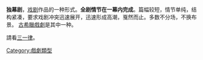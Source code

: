 '''独幕剧'''，[[戏剧|戏剧]]作品的一种形式。'''全剧情节在一幕内完成'''。篇幅较短，情节单纯，结构紧凑，要求戏剧冲突迅速展开，迅速形成高潮，戛然而止。多数不分场，不换布景。 [[古希臘戲劇|古希臘戲劇]]是其中一种。

請看[[三一律|三一律]]。

{{Opera-stub}}
[[Category:戲劇類型|Category:戲劇類型]]